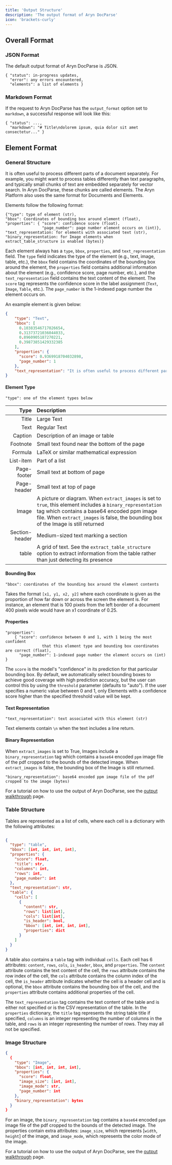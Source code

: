 ```yaml
---
title: 'Output Structure'
description: 'The output format of Aryn DocParse'
icon: 'brackets-curly'
---
```

## Overall Format

### JSON Format

The default output format of Aryn DocParse is JSON.

```text
{ "status": in-progress updates,
  "error": any errors encountered,
  "elements": a list of elements }
```

### Markdown Format

If the request to Aryn DocParse has the `output_format` option set to `markdown`, a successful response will look like this:

```text
{ "status": ...,
  "markdown": "# Title\ndolorem ipsum, quia dolor sit amet consectetur..." }
```

## Element Format

### General Structure

It is often useful to process different parts of a document separately. For example, you might want to process tables differently than text paragraphs, and typically small chunks of text are embedded separately for vector search. In Aryn DocParse, these chunks are called elements. The Aryn Platform also uses the same format for Documents and Elements.

Elements follow the following format:

```text
{"type": type of element (str),
"bbox": Coordinates of bounding box around element (float),
"properties": { "score": confidence score (float),
                "page_number": page number element occurs on (int)},
"text_representation: for elements with associated text (str),
"binary_representation: for Image elements when extract_table_structure is enabled (bytes)}
```

Each element always has a `type`, `bbox`, `properties`, and `text_representation` field. The `type` field indicates the type of the element (e.g., text, image, table, etc.), the `bbox` field contains the coordinates of the bounding box around the element, the `properties` field contains additional information about the element (e.g., confidence score, page number, etc.), and the `text_representation` field contains the text content of the element. The `score` tag represents the confidence score in the label assignment (`Text`, `Image`, `Table`, etc.). The `page_number` is the 1-indexed page number the element occurs on.

An example element is given below:

```json
{
    "type": "Text",
    "bbox": [
      0.10383546717026654,
      0.31373721036044033,
      0.8960905187270221,
      0.39873851429332385
    ],
    "properties": {
      "score": 0.9369918704032898,
      "page_number": 1
    },
    "text_representation": "It is often useful to process different parts of a document separately. For example, you\nmight want to process tables differently than text paragraphs, and typically small chunks\nof text are embedded separately for vector search. In Aryn DocParse, these\nchunks are called elements.\n"
}
```

#### Element Type

```text
"type": one of the element types below
```

|  Type   | Description  |
| ------: | :----------- |
| Title   |  Large Text  |
| Text    | Regular Text | 
| Caption | Description of an image or table |
| Footnote | Small text found near the bottom of the page |
| Formula | LaTeX or similar mathematical expression |
| List-item | Part of a list |
| Page-footer | Small text at bottom of page |
| Page-header | Small text at top of page |
| Image | A picture or diagram. When `extract_images` is set to `true`, this element includes a `binary_representation` tag which contains a base64 encoded ppm image file. When `extract_images` is false, the bounding box of the Image is still returned |
| Section-header | Medium-sized text marking a section |
| table | A grid of text. See the `extract_table_structure` option to extract information from the table rather than just detecting its presence |

#### Bounding Box

```text
"bbox": coordinates of the bounding box around the element contents
```
Takes the format `[x1, y1, x2, y2]` where each coordinate is given as the proportion of how far down or across the screen the element is. For instance, an element that is 100 pixels from the left border of a document 400 pixels wide would have an x1 coordinate of 0.25.

#### Properties

```text
"properties":
    { "score": confidence between 0 and 1, with 1 being the most confident 
                that this element type and bounding box coordinates are correct (float),
      "page_number": 1-indexed page number the element occurs on (int) }
```

The `score` is the model's "confidence" in its prediction for that particular bounding box. By default, we automatically select bounding boxes to achieve good coverage with high prediction accuracy, but the user can control this by using the `threshold` parameter (defaults to "auto"). If the user specifies a numeric value between 0 and 1, only Elements with a confidence score higher than the specified threshold value will be kept.

#### Text Representation

```text
"text_representation": text associated with this element (str)
```

Text elements contain `\n` when the text includes a line return.

#### Binary Representation

When `extract_images` is set to True, Images include a `binary_representation` tag which contains a `base64` encoded `ppm` image file of the pdf cropped to the bounds of the detected image. When `extract_images` is false, the bounding box of the Image is still returned.

```text
"binary_representation": base64 encoded ppm image file of the pdf cropped to the image (bytes)
```

For a tutorial on how to use the output of Aryn DocParse, see the [output walkthrough](./tutorials/output_walkthrough) page.

### Table Structure

Tables are represented as a list of cells, where each cell is a dictionary with the following attributes:

```json

{
  "type": "table",
  "bbox": [int, int, int, int],
  "properties": {
    "score": float,
    "title": str,
    "columns": int,
    "rows": int,
    "page_number": int
  },
  "text_representation": str,
  "table": {
    "cells": [
      {
        "content": str,
        "rows": list[int],
        "cols": list[int],
        "is_header": bool,
        "bbox": [int, int, int, int],
        "properties": dict
      }
    ]
  }
}
```
A table also contains a `table` tag with individual `cells`. Each cell has 6 attributes: `content`, `rows`, `cols`, `is_header`, `bbox`, and `properties`. The `content` attribute contains the text content of the cell, the `rows` attribute contains the row index of the cell, the `cols` attribute contains the column index of the cell, the `is_header` attribute indicates whether the cell is a header cell and is optional, the `bbox` attribute contains the bounding box of the cell, and the `properties` attribute contains additional properties of the cell.

The `text_representation` tag contains the text content of the table and is either not specified or is the CSV representation of the table. In the `properties` dictionary, the `title` tag represents the string table title if specified, `columns` is an integer representing the number of columns in the table, and `rows` is an integer representing the number of rows. They may all not be specified.

### Image Structure

```json
{ 
  {
    "type": "Image",
    "bbox": [int, int, int, int],
    "properties": {
      "score": float,
      "image_size": [int, int],
      "image_mode": str,
      "page_number": int
    },
    "binary_representation": bytes
  }
}
```

For an image, the `binary_representation` tag contains a `base64` encoded `ppm` image file of the pdf cropped to the bounds of the detected image. The properties contain extra attributes: `image_size`, which represents [`width`, `height`] of the image, and `image_mode`, which represents the color mode of the image.

For a tutorial on how to use the output of Aryn DocParse, see the [output walkthrough](./tutorials/output_walkthrough) page.